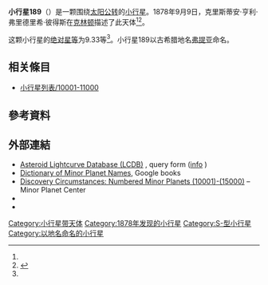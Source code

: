 {{Infobox planet
 | minorplanet     = yes
 | name            = 189 Phthia
 | background      = #D6D6D6
 | image = 
 | image_size      = 
 | caption         =
 | discovery_ref   =  <ref name="MPC-object" />
 | discoverer      = [[克里斯蒂安·亨利·弗里德里希·彼得斯|克里斯蒂安·亨利·弗里德里希·彼得斯]]
 | discovery_site  = [[克林顿|克林顿]]
 | discovered      = 1878年9月9日
 | mpc_name        = 189 Phthia
 | alt_names       = 189 Phthia
 | pronounced      = 
 | named_after     = <ref name="MPC-object" />
 | mp_category     = [[主帶小行星|主帶小行星]] <ref name="MPC-object" /><ref name="jpldata" />
 | orbit_ref       = <ref name="a">[http://ssd.jpl.nasa.gov/sbdb.cgi?sstr=189 189] {{Wayback|url=http://ssd.jpl.nasa.gov/sbdb.cgi?sstr=189 |date=20201021025531 }}，小行星數據庫瀏覽器（JPL Small-Body Database Browser）－[[美国国家航空航天局|美国国家航空航天局]]喷气推进实验室</ref>
 | epoch           = 2018-03-23.0（[[儒略日|JD]] 2458200.5）
 | uncertainty     = 0
 | observation_arc = 
 | aphelion = {{convert|2.541|AU|km|3|abbr=on|lk=out}}
 | perihelion      = {{convert|2.3592622|AU|km|3|abbr=on}}
 | semimajor       = 2.4499738
 | eccentricity    = 0.0370255
 | period          = 3.83[[儒略年|yr]]
 | mean_anomaly    = 131.66599[[度|°]]
 | mean_motion     = {{Deg2DMS|0.25701690|sup=ms}} / day
 | inclination     = 5.17778
 | asc_node        = 203.42093°
 | arg_peri        = 167.51103
 | mean_diameter   = 
 | rotation        = 
 | albedo          =
 | spectral_type   =
 | abs_magnitude   = 9.33<ref name="jpldata" />
}}
'''小行星189'''（{{lang-en|189 Phthia}}）是一颗围绕[[太阳|太阳]][[公转|公转]]的[[小行星|小行星]]。1878年9月9日，克里斯蒂安·亨利·弗里德里希·彼得斯在[[克林顿|克林顿]]描述了此天体<ref name="a" /><ref>{{cite news|title=小行星列表|url=http://cfa-www.harvard.edu/iau/lists/NumberedMPs.txt|accessdate=2018-10-19|newspaper=哈佛大学|archive-date=2008-05-17|archive-url=https://web.archive.org/web/20080517010638/http://cfa-www.harvard.edu/iau/lists/NumberedMPs.txt|dead-url=no}}</ref>。

这颗小行星的[[绝对星等|绝对星等]]为9.33等<ref name="a" />。小行星189以古希腊地名[[弗提亚|弗提亚]]命名。

== 相关條目 ==
*[[小行星列表/10001-11000|小行星列表/10001-11000]]

== 參考資料 ==
{{reflist|refs=

<ref name="jpldata">{{cite web
 |type         = 2018-01-26 last obs.
 |title        = JPL Small-Body Database Browser:189 Phthia-189 Phthia
 |url          = https://ssd.jpl.nasa.gov/sbdb.cgi?sstr=189
 |publisher    = [[Jet_Propulsion_Laboratory|Jet Propulsion Laboratory]]
 |accessdate   = 28 March 2018
 |archive-date = 2020-10-21
 |archive-url  = https://web.archive.org/web/20201021025531/https://ssd.jpl.nasa.gov/sbdb.cgi?sstr=189
 |dead-url     = no
}}</ref>

<ref name="MPC-object">{{cite web
  |title      = 189 Phthia
  |work      = Minor Planet Center
  |url      = https://www.minorplanetcenter.net/db_search/show_object?object_id=189
  |accessdate      = 28 March 2018
  |archive-date      = 2016-03-04
  |archive-url      = https://web.archive.org/web/20160304103250/http://www.minorplanetcenter.net/db_search/show_object?object_id=189
  |dead-url      = no
  }}</ref>

}}

==  外部連結 ==
* [http://www.minorplanet.info/PHP/lcdbsummaryquery.php Asteroid Lightcurve Database (LCDB)] {{Wayback|url=http://www.minorplanet.info/PHP/lcdbsummaryquery.php |date=20171210173955 }}, query form ([http://www.minorplanet.info/lightcurvedatabase.html info] {{Wayback|url=http://www.minorplanet.info/lightcurvedatabase.html |date=20171216050541 }})
* [https://books.google.com/books?id=aeAg1X7afOoC&pg Dictionary of Minor Planet Names], Google books
* [http://www.minorplanetcenter.net/iau/lists/NumberedMPs010001.html Discovery Circumstances: Numbered Minor Planets (10001)-(15000)] {{Wayback|url=http://www.minorplanetcenter.net/iau/lists/NumberedMPs010001.html |date=20180612162317 }} – Minor Planet Center
* {{AstDys|189}}
* {{JPL small body}}

{{Minor Planet Number|[[小行星188|小行星188]]|[[小行星190|小行星190]]}}
{{小天体}}

[[Category:小行星带天体|Category:小行星带天体]]
[[Category:1878年发现的小行星|Category:1878年发现的小行星]]
[[Category:S-型小行星|Category:S-型小行星]]
[[Category:以地名命名的小行星|Category:以地名命名的小行星]]